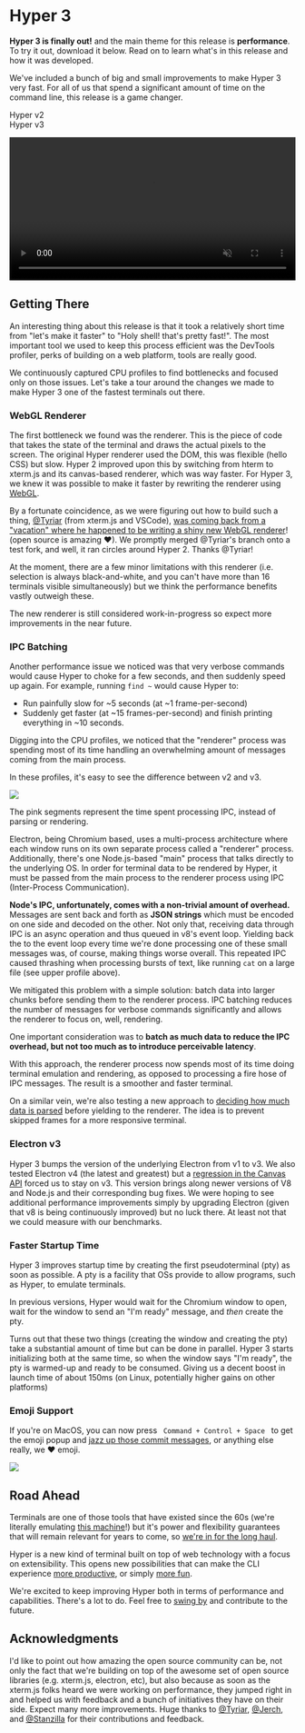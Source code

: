 
# Hyper 3

**Hyper 3 is finally out!** and the main theme for this release is
**performance**. To try it out, download it below. Read on to learn what's in
this release and how it was developed.

<div>
  <DownloadButton />
  <style jsx>
    {`
      div {
        display: flex;
        justify-content: center;
      }
    `}
    </style>
</div>

We've included a bunch of big and small improvements to make Hyper 3 very fast.
For all of us that spend a significant amount of time on the command line, this
release is a game changer.

<div style={{ display: 'flex', justifyContent: 'space-around', margin: '15px 0px 0px 0px' }}>
    <div>Hyper v2</div>
    <div>Hyper v3</div>
</div>

<video
    id="vid"
    src="static/v2-vs-v3.mp4"
    width="100%"
    autoPlay
    loop
    muted
    />

## Getting There

An interesting thing about this release is that it took a relatively short time
from "let's make it faster" to "Holy shell! that's pretty fast!". The most
important tool we used to keep this process efficient was the DevTools profiler,
perks of building on a web platform, tools are really good. 

We continuously captured CPU profiles to find bottlenecks and focused only on
those issues.  Let's take a tour around the changes we made to make Hyper 3 one
of the fastest terminals out there.

### WebGL Renderer

The first bottleneck we found was the renderer. This is the piece of code that
takes the state of the terminal and draws the actual pixels to the screen. The
original Hyper renderer used the DOM, this was flexible (hello CSS) but slow.
Hyper 2 improved upon this by switching from hterm to xterm.js and its
canvas-based renderer, which was way faster. For Hyper 3, we knew it was
possible to make it faster by rewriting the renderer using
[WebGL](https://developer.mozilla.org/en-US/docs/Web/API/WebGL_API).

By a fortunate coincidence, as we were figuring out how to build such a thing,
[@Tyriar](https://github.com/tyriar) (from xterm.js and VSCode), [was coming back from a "vacation" where he
happened to be writing a shiny new WebGL
renderer](https://twitter.com/Tyriar/status/1064932797016489984)! (open source
is amazing ❤). We promptly merged @Tyriar's branch onto a test fork, and well,
it ran circles around Hyper 2. Thanks @Tyriar!

At the moment, there are a few minor limitations with this renderer (i.e.
selection is always black-and-white, and you can't have more than 16 terminals
visible simultaneously) but we think the performance benefits vastly outweigh
these.

The new renderer is still considered work-in-progress so expect more
improvements in the near future.

### IPC Batching

Another performance issue we noticed was that very verbose commands would cause
Hyper to choke for a few seconds, and then suddenly speed up again. For example,
running `find ~` would cause Hyper to:

- Run painfully slow for ~5 seconds (at ~1 frame-per-second)
- Suddenly get faster (at ~15 frames-per-second) and finish printing everything in ~10 seconds.

Digging into the CPU profiles, we noticed that the "renderer" process was
spending most of its time handling an overwhelming amount of messages coming
from the main process.

In these profiles, it's easy to see the difference between v2 and v3.

<div>
    <img src="../../static/batching.svg"/>
</div>

The pink segments represent the time spent processing IPC, instead of parsing
or rendering.

Electron, being Chromium based, uses a multi-process architecture where each
window runs on its own separate process called a "renderer" process.
Additionally, there's one Node.js-based "main" process that talks directly to
the underlying OS. In order for terminal data to be rendered by Hyper, it must
be passed from the main process to the renderer process using IPC (Inter-Process
Communication).

**Node's IPC, unfortunately, comes with a non-trivial amount of overhead.**
Messages are sent back and forth as **JSON strings** which must be encoded on
one side and decoded on the other. Not only that, receiving data through IPC is
an async operation and thus queued in v8's event loop. Yielding back the to the
event loop every time we're done processing one of these small messages was, of
course, making things worse overall. This repeated IPC caused thrashing when
processing bursts of text, like running `cat` on a large file (see upper profile
above).

We mitigated this problem with a simple solution: batch data into larger chunks
before sending them to the renderer process. IPC batching reduces the number of
messages for verbose commands significantly and allows the renderer to focus on,
well, rendering.

One important consideration was to **batch as much data to reduce the IPC
overhead, but not too much as to introduce perceivable latency**.

With this approach, the renderer process now spends most of its time doing
terminal emulation and rendering, as opposed to processing a fire hose of IPC
messages. The result is a smoother and faster terminal.

On a similar vein, we're also testing a new approach to [deciding how much data
is parsed](https://github.com/zeit/xterm.js/pull/4/files) before yielding to the
renderer. The idea is to prevent skipped frames for a more responsive terminal.

### Electron v3

Hyper 3 bumps the version of the underlying Electron from v1 to v3. We also
tested Electron v4 (the latest and greatest) but a [regression in the Canvas
API](https://bugs.chromium.org/p/chromium/issues/detail?id=683994#c35) forced us
to stay on v3. This version brings along newer versions of V8 and Node.js and
their corresponding bug fixes. We were hoping to see additional performance
improvements simply by upgrading Electron (given that v8 is being continuously
improved) but no luck there. At least not that we could measure with our
benchmarks. 

### Faster Startup Time

Hyper 3 improves startup time by creating the first pseudoterminal (pty) as
soon as possible. A pty is a facility that OSs provide to allow programs, such as
Hyper, to emulate terminals.

In previous versions, Hyper would wait for the Chromium window to open, wait for
the window to send an "I'm ready" message, and *then* create the pty.

Turns out that these two things (creating the window and creating the pty) take
a substantial amount of time but can be done in parallel. Hyper 3 starts
initializing both at the same time, so when the window says "I'm ready", the pty
is warmed-up and ready to be consumed. Giving us a decent boost in launch time
of about 150ms (on Linux, potentially higher gains on other platforms)

### Emoji Support

If you're on MacOS, you can now press `  Command + Control + Space  ` to get the
emoji popup and [jazz up those commit
messages](https://gitmoji.carloscuesta.me/), or anything else really, we ❤
emoji.

<div>
  <div>
    <img src="../../static/emoji.png"/>
  </div>
  <style jsx>
    {`
      div {
        # display: flex;
        # justify-content: center;
      }
      img {
        # transform: scale(1.0);
        width: 100%;
        background: #f00;
      }
    `}
  </style>
</div>

## Road Ahead 

Terminals are one of those tools that have existed since the 60s (we're
literally emulating [this machine](https://en.wikipedia.org/wiki/VT100)!) but
it's power and flexibility guarantees that will remain relevant for years to
come, so [we're in for the long
haul](https://twitter.com/rauchg/status/1074381303506587650).

Hyper is a new kind of terminal built on top of web technology with a focus on
extensibility. This opens new possibilities that can make the CLI experience
[more productive](https://github.com/chabou/hyper-pane), or simply [more
fun](https://github.com/Aaronius/hyper-cat).

We're excited to keep improving Hyper both in terms of performance and
capabilities. There's a lot to do. Feel free to [swing
by](https://github.com/zeit/hyper) and contribute to the future.

## Acknowledgments

I'd like to point out how amazing the open source community can be, not only the
fact that we're building on top of the awesome set of open source libraries
(e.g. xterm.js, electron, etc), but also because as soon as the xterm.js folks
heard we were working on performance, they jumped right in and helped us with
feedback and a bunch of initiatives they have on their side. Expect many more
improvements. Huge thanks to [@Tyriar](https://github.com/tyriar), 
[@Jerch](https://github.com/jerch), and
[@Stanzilla](https://github.com/stanzilla) for their contributions and feedback.
